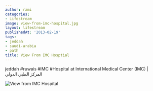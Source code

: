 ```yaml
---
author: rami
categories:
- Lifestream
image: view-from-imc-hospital.jpg
layout: lifestream
publishedAt: '2013-02-19'
tags:
- jeddah
- saudi-arabia
- path
title: View From IMC Hosptial
---
```


jeddah #ruwais #IMC #Hospital at International Medical Center (IMC) | المركز الطبي الدولي 

![View from IMC Hospital](/assets/images/content/lifestream/view-from-imc-hospital.jpg)
